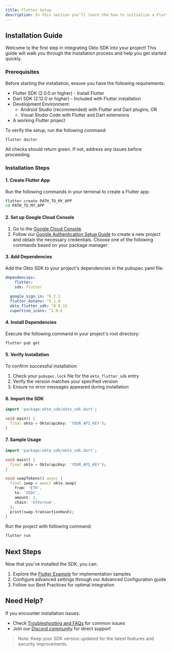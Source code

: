 ```yaml
---
title: Flutter Setup
description: In this section you'll learn the how to initialize a Flutter project with Okto SDK including a quick sample implementation.
---
```

## Installation Guide
Welcome to the first step in integrating Okto SDK into your project! This guide will walk you through the installation process and help you get started quickly.

### Prerequisites

Before starting the installation, ensure you have the following requirements:

- Flutter SDK (2.0.0 or higher) - Install Flutter
- Dart SDK (2.12.0 or higher) - Included with Flutter installation
- Development Environment:
  - Android Studio (recommended) with Flutter and Dart plugins, OR
  - Visual Studio Code with Flutter and Dart extensions
- A working Flutter project

To verify the setup, run the following command:
```bash
flutter doctor
```
All checks should return green. If not, address any issues before proceeding.



### Installation Steps
#### 1. Create Flutter App
Run the following commands in your terminal to create a Flutter app:

```bash
flutter create PATH_TO_MY_APP
cd PATH_TO_MY_APP
``` 

#### 2. Set up Google Cloud Console
1. Go to the [Google Cloud Console](https://console.cloud.google.com/welcome?pli=1&project=gen-lang-client-0123862013).
2. Follow our [Google Authentication Setup Guide](https://console.cloud.google.com/welcome?pli=1&project=gen-lang-client-0123862013) to create a new project and obtain the necessary credentials.
Choose one of the following commands based on your package manager:

#### 3. Add Dependencies
Add the Okto SDK to your project's dependencies in the pubspec.yaml file:

```yaml
dependencies:  
	flutter:    
  	sdk: flutter  
 
  google_sign_in: ^6.2.1  
  flutter_dotenv: ^5.1.0  
  okto_flutter_sdk: ^0.0.15  
  cupertino_icons: ^1.0.6
```

#### 4. Install Dependencies
Execute the following command in your project's root directory:

```bash
flutter pub get
```

#### 5. Verify Installation
To confirm successful installation:

1. Check your `pubspec.lock` file for the `okto_flutter_sdk` entry
2. Verify the version matches your specified version
3. Ensure no error messages appeared during installation

#### 6. Import the SDK

```dart
import 'package:okto_sdk/okto_sdk.dart';

void main() {
  final okto = Okto(apiKey: 'YOUR_API_KEY');
}
```

#### 7. Sample Usage
```dart
import 'package:okto_sdk/okto_sdk.dart';

void main() {
  final okto = Okto(apiKey: 'YOUR_API_KEY');
}

void swapTokens() async {
  final swap = await okto.swap(
    from: 'ETH',
    to: 'USDC',
    amount: 1,
    chain: 'Ethereum',
  );
  print(swap.transactionHash);
}
```

Run the project with following command:
```bash
flutter run
```

## Next Steps
Now that you've installed the SDK, you can:

1. Explore the [Flutter Example](https://github.com/okto-hq/okto-sdk-flutter-template-app) for implementation samples
2. Configure advanced settings through our Advanced Configuration guide
3. Follow our Best Practices for optimal integration

## Need Help?
If you encounter installation issues:

- Check [Troubleshooting and FAQs]() for common issues
- Join our [Discord community]() for direct support

> Note: Keep your SDK version updated for the latest features and security improvements.


